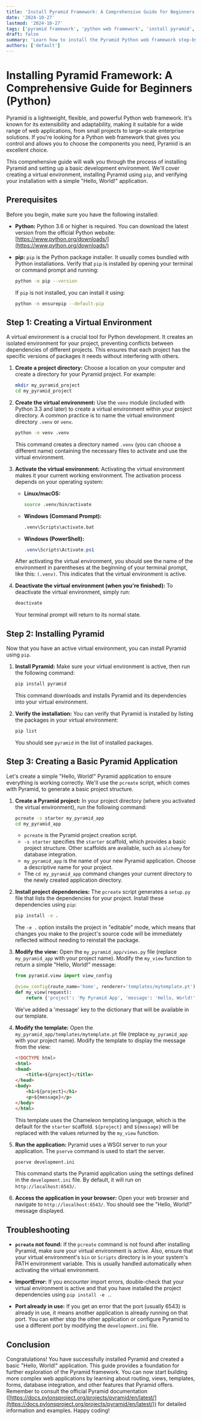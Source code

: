 ```yaml
---
title: 'Install Pyramid Framework: A Comprehensive Guide for Beginners (Python)'
date: '2024-10-27'
lastmod: '2024-10-27'
tags: ['pyramid framework', 'python web framework', 'install pyramid', 'virtualenv', 'pip', 'web development', 'python tutorial', 'python beginner']
draft: false
summary: 'Learn how to install the Pyramid Python web framework step-by-step, covering virtual environment setup, package installation, and basic project structure. Get started with Pyramid development today!'
authors: ['default']
---
```


# Installing Pyramid Framework: A Comprehensive Guide for Beginners (Python)

Pyramid is a lightweight, flexible, and powerful Python web framework. It's known for its extensibility and adaptability, making it suitable for a wide range of web applications, from small projects to large-scale enterprise solutions.  If you're looking for a Python web framework that gives you control and allows you to choose the components you need, Pyramid is an excellent choice.

This comprehensive guide will walk you through the process of installing Pyramid and setting up a basic development environment.  We'll cover creating a virtual environment, installing Pyramid using `pip`, and verifying your installation with a simple "Hello, World!" application.

## Prerequisites

Before you begin, make sure you have the following installed:

*   **Python:** Python 3.6 or higher is required. You can download the latest version from the official Python website: [https://www.python.org/downloads/](https://www.python.org/downloads/)
*   **pip:**  `pip` is the Python package installer. It usually comes bundled with Python installations. Verify that `pip` is installed by opening your terminal or command prompt and running:

    ```bash
    python -m pip --version
    ```

    If `pip` is not installed, you can install it using:

    ```bash
    python -m ensurepip --default-pip
    ```

## Step 1: Creating a Virtual Environment

A virtual environment is a crucial tool for Python development. It creates an isolated environment for your project, preventing conflicts between dependencies of different projects.  This ensures that each project has the specific versions of packages it needs without interfering with others.

1.  **Create a project directory:** Choose a location on your computer and create a directory for your Pyramid project. For example:

    ```bash
    mkdir my_pyramid_project
    cd my_pyramid_project
    ```

2.  **Create the virtual environment:** Use the `venv` module (included with Python 3.3 and later) to create a virtual environment within your project directory.  A common practice is to name the virtual environment directory `.venv` or `venv`.

    ```bash
    python -m venv .venv
    ```

    This command creates a directory named `.venv` (you can choose a different name) containing the necessary files to activate and use the virtual environment.

3.  **Activate the virtual environment:** Activating the virtual environment makes it your current working environment.  The activation process depends on your operating system:

    *   **Linux/macOS:**

        ```bash
        source .venv/bin/activate
        ```

    *   **Windows (Command Prompt):**

        ```bash
        .venv\Scripts\activate.bat
        ```

    *   **Windows (PowerShell):**

        ```powershell
        .venv\Scripts\Activate.ps1
        ```

    After activating the virtual environment, you should see the name of the environment in parentheses at the beginning of your terminal prompt, like this: `(.venv)`. This indicates that the virtual environment is active.

4.  **Deactivate the virtual environment (when you're finished):** To deactivate the virtual environment, simply run:

    ```bash
    deactivate
    ```

    Your terminal prompt will return to its normal state.

## Step 2: Installing Pyramid

Now that you have an active virtual environment, you can install Pyramid using `pip`.

1.  **Install Pyramid:** Make sure your virtual environment is active, then run the following command:

    ```bash
    pip install pyramid
    ```

    This command downloads and installs Pyramid and its dependencies into your virtual environment.

2.  **Verify the installation:** You can verify that Pyramid is installed by listing the packages in your virtual environment:

    ```bash
    pip list
    ```

    You should see `pyramid` in the list of installed packages.

## Step 3: Creating a Basic Pyramid Application

Let's create a simple "Hello, World!" Pyramid application to ensure everything is working correctly.  We'll use the `pcreate` script, which comes with Pyramid, to generate a basic project structure.

1.  **Create a Pyramid project:** In your project directory (where you activated the virtual environment), run the following command:

    ```bash
    pcreate -s starter my_pyramid_app
    cd my_pyramid_app
    ```

    *   `pcreate` is the Pyramid project creation script.
    *   `-s starter` specifies the `starter` scaffold, which provides a basic project structure.  Other scaffolds are available, such as `alchemy` for database integration.
    *   `my_pyramid_app` is the name of your new Pyramid application.  Choose a descriptive name for your project.
    *   The `cd my_pyramid_app` command changes your current directory to the newly created application directory.

2.  **Install project dependencies:**  The `pcreate` script generates a `setup.py` file that lists the dependencies for your project.  Install these dependencies using `pip`:

    ```bash
    pip install -e .
    ```

    The `-e .` option installs the project in "editable" mode, which means that changes you make to the project's source code will be immediately reflected without needing to reinstall the package.

3.  **Modify the view:** Open the `my_pyramid_app/views.py` file (replace `my_pyramid_app` with your project name).  Modify the `my_view` function to return a simple "Hello, World!" message:

    ```python
    from pyramid.view import view_config

    @view_config(route_name='home', renderer='templates/mytemplate.pt')
    def my_view(request):
        return {'project': 'My Pyramid App', 'message': 'Hello, World!'}
    ```

    We've added a 'message' key to the dictionary that will be available in our template.

4. **Modify the template:**  Open the `my_pyramid_app/templates/mytemplate.pt` file (replace `my_pyramid_app` with your project name).  Modify the template to display the message from the view:

    ```html
    <!DOCTYPE html>
    <html>
    <head>
        <title>${project}</title>
    </head>
    <body>
        <h1>${project}</h1>
        <p>${message}</p>
    </body>
    </html>
    ```

    This template uses the Chameleon templating language, which is the default for the `starter` scaffold.  `${project}` and `${message}` will be replaced with the values returned by the `my_view` function.

5.  **Run the application:**  Pyramid uses a WSGI server to run your application.  The `pserve` command is used to start the server.

    ```bash
    pserve development.ini
    ```

    This command starts the Pyramid application using the settings defined in the `development.ini` file. By default, it will run on `http://localhost:6543/`.

6.  **Access the application in your browser:** Open your web browser and navigate to `http://localhost:6543/`.  You should see the "Hello, World!" message displayed.

## Troubleshooting

*   **`pcreate` not found:** If the `pcreate` command is not found after installing Pyramid, make sure your virtual environment is active. Also, ensure that your virtual environment's `bin` or `Scripts` directory is in your system's PATH environment variable.  This is usually handled automatically when activating the virtual environment.

*   **ImportError:**  If you encounter import errors, double-check that your virtual environment is active and that you have installed the project dependencies using `pip install -e .`.

*   **Port already in use:** If you get an error that the port (usually 6543) is already in use, it means another application is already running on that port.  You can either stop the other application or configure Pyramid to use a different port by modifying the `development.ini` file.

## Conclusion

Congratulations! You have successfully installed Pyramid and created a basic "Hello, World!" application.  This guide provides a foundation for further exploration of the Pyramid framework. You can now start building more complex web applications by learning about routing, views, templates, forms, database integration, and other features that Pyramid offers. Remember to consult the official Pyramid documentation ([https://docs.pylonsproject.org/projects/pyramid/en/latest/](https://docs.pylonsproject.org/projects/pyramid/en/latest/)) for detailed information and examples. Happy coding!